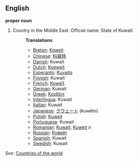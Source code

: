 ==English==

'''proper noun'''

# Country in the Middle East. Official name: State of Kuwait.
#:'''Translations'''
#:*[[Breton]]: [[Koweit]]
#:*[[Chinese]]: [[科威特]]
#:*[[Danish]]: Kuwait
#:*[[Dutch]]: [[Koeweit]]
#:*[[Esperanto]]: [[Kuvajto]]
#:*[[Finnish]]: Kuwait
#:*[[French]]: [[Koweït]]
#:*[[German]]: Kuwait
#:*[[Greek]]: [[Κουβέιτ]]
#:*[[Interlingua]]: Kuwait
#:*[[Italian]]: Kuwait
#:*[[Japanese]]: [[クウェート]] (kuwēto)
#:*[[Polish]]: [[Kuwejt]]
#:*[[Portuguese]]: Kuwait
#:*[[Romanian]]: [[Kuwait]], [[Kuweit]] ''n''
#:*[[Russian]]: [[Кувейт]]
#:*[[Spanish]]: Kuwait
#:*[[Swedish]]: Kuwait

''See'': [[Countries of the world]]